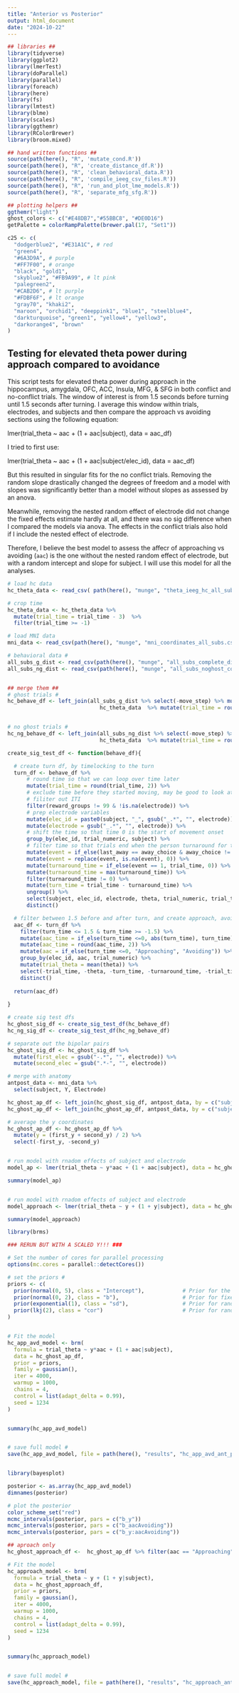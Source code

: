 ```yaml
---
title: "Anterior vs Posterior"
output: html_document
date: "2024-10-22"
---
```


```r
## libraries ##
library(tidyverse)
library(ggplot2)
library(lmerTest)
library(doParallel)
library(parallel)
library(foreach)
library(here)
library(fs)
library(lmtest)
library(blme)
library(scales)
library(ggthemr)
library(RColorBrewer)
library(broom.mixed)

## hand written functions ##
source(path(here(), "R", 'mutate_cond.R'))
source(path(here(), "R", 'create_distance_df.R'))
source(path(here(), "R", 'clean_behavioral_data.R'))
source(path(here(), "R", 'compile_ieeg_csv_files.R'))
source(path(here(), "R", 'run_and_plot_lme_models.R'))
source(path(here(), "R", 'separate_mfg_sfg.R'))

## plotting helpers ##
ggthemr("light")
ghost_colors <- c("#E48DB7","#55BBC8", "#DE0D16")
getPalette = colorRampPalette(brewer.pal(17, "Set1"))

c25 <- c(
  "dodgerblue2", "#E31A1C", # red
  "green4",
  "#6A3D9A", # purple
  "#FF7F00", # orange
  "black", "gold1",
  "skyblue2", "#FB9A99", # lt pink
  "palegreen2",
  "#CAB2D6", # lt purple
  "#FDBF6F", # lt orange
  "gray70", "khaki2",
  "maroon", "orchid1", "deeppink1", "blue1", "steelblue4",
  "darkturquoise", "green1", "yellow4", "yellow3",
  "darkorange4", "brown"
)

```


## Testing for elevated theta power during approach compared to avoidance

This script tests for elevated theta power during approach in the hippocampus, amygdala, OFC, ACC, Insula, MFG, & SFG in both conflict and no-conflict trials. The window of interest is from 1.5 seconds before turning until 1.5 seconds after turning. I average this window within trials, electrodes, and subjects and then compare the approach vs avoiding sections using the following equation:

lmer(trial_theta ~ aac + (1 + aac|subject), data = aac_df)

I tried to first use:

lmer(trial_theta ~ aac + (1 + aac|subject/elec_id), data = aac_df)

But this resulted in singular fits for the no conflict trials. Removing the random slope drastically changed the degrees of freedom and a model with slopes was significantly better than a model without slopes as assessed by an anova.

Meanwhile, removing the nested random effect of electrode did not change the fixed effects estimate hardly at all, and there was no sig difference when I compared the models via anova. The effects in the conflict trials also hold if I include the nested effect of electrode.

Therefore, I believe the best model to assess the affecr of approaching vs avoiding (`aac`) is the one without the nested random effect of electrode, but with a random intercept and slope for subject. I will use this model for all the analyses.



```r
# load hc data
hc_theta_data <- read_csv( path(here(), "munge", "theta_ieeg_hc_all_subs_logged_iti_onset.csv"))

# crop time 
hc_theta_data <- hc_theta_data %>% 
  mutate(trial_time = trial_time - 3)  %>%
  filter(trial_time >= -1)

# load MNI data
mni_data <- read_csv(path(here(), "munge", "mni_coordinates_all_subs.csv"))

```

```r

# behavioral data #
all_subs_g_dist <- read_csv(path(here(), "munge", "all_subs_complete_distance_df.csv"))
all_subs_ng_dist <- read_csv(path(here(), "munge", "all_subs_noghost_complete_distance_df.csv"))


## merge them ##
# ghost trials #
hc_behave_df <- left_join(all_subs_g_dist %>% select(-move_step) %>% mutate(trial_time = round(trial_time, 2)), 
                             hc_theta_data  %>% mutate(trial_time = round(trial_time, 2)), by = join_by(subject, trial_numeric, trial_time))


# no ghost trials #
hc_ng_behave_df <- left_join(all_subs_ng_dist %>% select(-move_step) %>% mutate(trial_time = round(trial_time, 2)), 
                             hc_theta_data  %>% mutate(trial_time = round(trial_time, 2)), by = join_by(subject, trial_numeric, trial_time))

```


```r


create_sig_test_df <- function(behave_df){

  # create turn df, by timelocking to the turn
  turn_df <- behave_df %>%
      # round time so that we can loop over time later
      mutate(trial_time = round(trial_time, 2)) %>%
      # exclude time before they started moving, may be good to look at not doing this as well
      # filiter out ITI
      filter(reward_groups != 99 & !is.na(electrode)) %>%
      # prep electrode variables
      mutate(elec_id = paste0(subject, "_", gsub("_.*", "", electrode))) %>%
      mutate(electrode = gsub("_.*", "", electrode)) %>%
      # shift the time so that time 0 is the start of movement onset
      group_by(elec_id, trial_numeric, subject) %>%
      # filter time so that trials end when the person turnaround for the final time
      mutate(event = if_else(last_away == away_choice & away_choice != 0, 1, 0)) %>%
      mutate(event = replace(event, is.na(event), 0)) %>%
      mutate(turnaround_time = if_else(event == 1, trial_time, 0)) %>%
      mutate(turnaround_time = max(turnaround_time)) %>%
      filter(turnaround_time != 0) %>%
      mutate(turn_time = trial_time - turnaround_time) %>%
      ungroup() %>%
      select(subject, elec_id, electrode, theta, trial_numeric, trial_time, turn_time, turnaround_time) %>%
      distinct()

  # filter between 1.5 before and after turn, and create approach, avoid condition, average across trial
  aac_df <- turn_df %>%
    filter(turn_time <= 1.5 & turn_time >= -1.5) %>%
    mutate(aac_time = if_else(turn_time <=0, abs(turn_time), turn_time)) %>%
    mutate(aac_time = round(aac_time, 2)) %>%
    mutate(aac = if_else(turn_time <=0, "Approaching", "Avoiding")) %>%
    group_by(elec_id, aac, trial_numeric) %>%
    mutate(trial_theta = mean(theta)) %>%
    select(-trial_time, -theta, -turn_time, -turnaround_time, -trial_time, -aac_time) %>%
    distinct()  
    
  return(aac_df)
  
}


```


```r

# create sig test dfs
hc_ghost_sig_df <- create_sig_test_df(hc_behave_df)
hc_ng_sig_df <- create_sig_test_df(hc_ng_behave_df)

# separate out the bipolar pairs
hc_ghost_sig_df <- hc_ghost_sig_df %>%
  mutate(first_elec = gsub("-.*", "", electrode)) %>%
  mutate(second_elec = gsub(".*-", "", electrode)) 

# merge with anatomy
antpost_data <- mni_data %>%
  select(subject, Y, Electrode)

hc_ghost_ap_df <- left_join(hc_ghost_sig_df, antpost_data, by = c("subject" = "subject", "first_elec" = "Electrode")) %>% rename(first_y = Y)
hc_ghost_ap_df <- left_join(hc_ghost_ap_df, antpost_data, by = c("subject" = "subject", "second_elec" = "Electrode")) %>% rename(second_y = Y)

# average the y coordinates
hc_ghost_ap_df <- hc_ghost_ap_df %>%
  mutate(y = (first_y + second_y) / 2) %>%
  select(-first_y, -second_y)



```

```r

# run model with rnadom effects of subject and electrode  
model_ap <- lmer(trial_theta ~ y*aac + (1 + aac|subject), data = hc_ghost_ap_df)

summary(model_ap)


# run model with rnadom effects of subject and electrode  
model_approach <- lmer(trial_theta ~ y + (1 + y|subject), data = hc_ghost_ap_df %>% filter(aac == "Approaching"))

summary(model_approach)

```
```r

library(brms)

### RERUN BUT WITH A SCALED Y!!! ###

# Set the number of cores for parallel processing
options(mc.cores = parallel::detectCores())

# set the priors #
priors <- c(
  prior(normal(0, 5), class = "Intercept"),            # Prior for the intercept
  prior(normal(0, 2), class = "b"),                    # Prior for fixed effects
  prior(exponential(1), class = "sd"),                 # Prior for random effects standard deviations
  prior(lkj(2), class = "cor")                         # Prior for random effects correlations
)


# Fit the model
hc_app_avd_model <- brm(
  formula = trial_theta ~ y*aac + (1 + aac|subject),
  data = hc_ghost_ap_df,
  prior = priors,
  family = gaussian(),
  iter = 4000,
  warmup = 1000,
  chains = 4,
  control = list(adapt_delta = 0.99),
  seed = 1234
)


summary(hc_app_avd_model)


# save full model #
save(hc_app_avd_model, file = path(here(), "results", "hc_app_avd_ant_post_model.RData"))



```
```r

library(bayesplot)

posterior <- as.array(hc_app_avd_model)
dimnames(posterior)

# plot the posterior
color_scheme_set("red")
mcmc_intervals(posterior, pars = c("b_y"))
mcmc_intervals(posterior, pars = c("b_aacAvoiding"))
mcmc_intervals(posterior, pars = c("b_y:aacAvoiding"))


```



```r


## aproach only
hc_ghost_approach_df <-  hc_ghost_ap_df %>% filter(aac == "Approaching")

# Fit the model
hc_approach_model <- brm(
  formula = trial_theta ~ y + (1 + y|subject),
  data = hc_ghost_approach_df,
  prior = priors,
  family = gaussian(),
  iter = 4000,
  warmup = 1000,
  chains = 4,
  control = list(adapt_delta = 0.99),
  seed = 1234
)


summary(hc_approach_model)


# save full model #
save(hc_approach_model, file = path(here(), "results", "hc_approach_ant_post_model.RData"))



```